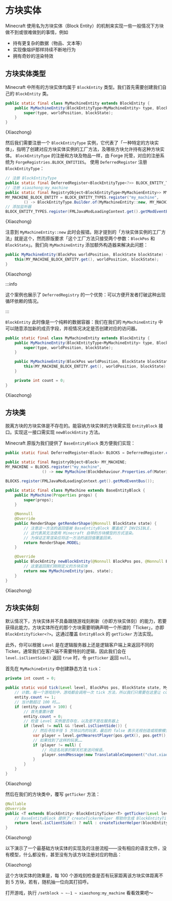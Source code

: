 # 方块实体

<!-- markdownlint-disable MD033 -->


Minecraft 使用名为方块实体（Block Entity）的机制来实现一些一般情况下方块做不到或很难做到的事情，例如

- 持有更复杂的数据（物品、文本等）
- 实现像熔炉那样持续不断地行为
- 拥有奇妙的渲染特效

## 方块实体类型

Minecraft 中所有的方块实体均属于 `BlockEntity` 类型。我们首先需要创建我们自己的 `BlockEntity` 类。

<Tabs>
<TabItem value="core" label="核心代码">

```java title="src/main/java/org/teacon/xiaozhong/Xiaozhong.java"
public static final class MyMachineEntity extends BlockEntity {
    public MyMachineEntity(BlockEntityType<MyMachineEntity> type, BlockPos worldPosition, BlockState blockState) {
        super(type, worldPosition, blockState);
    }
}
```

</TabItem>
<TabItem value="full" label="完整代码">
    <CodeBlock language="java" metastring="{67-70,90}" showLineNumbers
               title="src/main/java/org/teacon/xiaozhong/Xiaozhong.java">{Xiaozhong}</CodeBlock>
</TabItem>
</Tabs>

然后我们需要注册一个 `BlockEntityType` 实例，它代表了「一种特定的方块实体」，指明了创建对应方块实体实例的工厂方法，及哪些方块允许持有这种方块实体。
`BlockEntityType` 的注册和方块及物品一样，由 Forge 托管，对应的注册系统为 `ForgeRegistries.BLOCK_ENTITIES`。
使用 `DeferredRegister` 注册 `BlockEntityType`：

<Tabs>
<TabItem value="core" label="核心代码">

```java title="src/main/java/org/teacon/xiaozhong/Xiaozhong.java"
// 注册 BlockEntityType
public static final DeferredRegister<BlockEntityType<?>> BLOCK_ENTITY_TYPES = DeferredRegister.create(ForgeRegistries.BLOCK_ENTITIES, "xiaozhong");
// 注册 xiaozhong:my_machine
public static final RegistryObject<BlockEntityType<MyMachienEntity>> MY_MACHINE_BLOCK_ENTITY;
MY_MACHINE_BLOCK_ENTITY = BLOCK_ENTITY_TYPES.register("my_machine",
        () -> BlockEntityType.Builder.of(MyMachineEntity::new, MY_MACHINE.get()).build(DSL.remainderType()));
// 添加监听器
BLOCK_ENTITY_TYPES.register(FMLJavaModLoadingContext.get().getModEventBus());
```

</TabItem>
<TabItem value="full" label="完整代码">
    <CodeBlock language="java" metastring="{28,31,36-37,42}" showLineNumbers
               title="src/main/java/org/teacon/xiaozhong/Xiaozhong.java">{Xiaozhong}</CodeBlock>
</TabItem>
</Tabs>

注意到 `MyMachineEntity::new` 此时会报错。刚才提到的「方块实体实例的工厂方法」就是这个，然而原版要求「这个工厂方法只接受两个参数：`BlockPos` 和 `BlockState`」。我们向 `MyMachineEntity` 添加额外构造器来解决此问题：

<Tabs>
<TabItem value="core" label="核心代码">

```java title="src/main/java/org/teacon/xiaozhong/Xiaozhong.java"
public MyMachineEntity(BlockPos worldPosition, BlockState blockState) {
    this(MY_MACHINE_BLOCK_ENTITY.get(), worldPosition, blockState);
}
```

</TabItem>
<TabItem value="full" label="完整代码">
    <CodeBlock language="java" metastring="{72-74}" showLineNumbers
               title="src/main/java/org/teacon/xiaozhong/Xiaozhong.java">{Xiaozhong}</CodeBlock>
</TabItem>
</Tabs>

:::info

这个案例也展示了 `DeferredRegistry` 的一个优势：可以方便开发者打破这种出现循环依赖的情况。

:::

`BlockEntity` 此时像是一个纯粹的数据容器：我们在我们的 `MyMachineEntity` 中可以随意添加新的成员字段，并视情况决定是否创建对应的访问器。

<Tabs>
<TabItem value="core" label="核心代码">

```java title="src/main/java/org/teacon/xiaozhong/Xiaozhong.java"
public static final class MyMachineEntity extends BlockEntity {
    public MyMachineEntity(BlockEntityType<MyMachineEntity> type, BlockPos worldPosition, BlockState blockState) {
        super(type, worldPosition, blockState);
    }

    public MyMachineEntity(BlockPos worldPosition, BlockState blockState) {
        this(MY_MACHINE_BLOCK_ENTITY.get(), worldPosition, blockState);
    }

    private int count = 0;
}
```

</TabItem>
<TabItem value="full" label="完整代码">
    <CodeBlock language="java" metastring="{67-76,90}" showLineNumbers
               title="src/main/java/org/teacon/xiaozhong/Xiaozhong.java">{Xiaozhong}</CodeBlock>
</TabItem>
</Tabs>

## 方块类

脱离方块的方块实体是不存在的。能容纳方块实体的方块需实现 `EntityBlock` 接口。实现这一接口需实现 `newBlockEntity` 方法。

Minecraft 原版为我们提供了 `BaseEntityBlock` 类方便我们实现：

<Tabs>
<TabItem value="core" label="核心代码">

```java title="src/main/java/org/teacon/xiaozhong/Xiaozhong.java"
public static final DeferredRegister<Block> BLOCKS = DeferredRegister.create(ForgeRegistries.BLOCKS, "xiaozhong");

public static final RegistryObject<Block> MY_MACHINE;
MY_MACHINE = BLOCKS.register("my_machine",
                () -> new MyMachine(BlockBehaviour.Properties.of(Material.METAL)));

BLOCKS.register(FMLJavaModLoadingContext.get().getModEventBus());

public static final class MyMachine extends BaseEntityBlock {
    public MyMachine(Properties props) {
        super(props);
    }

    @Nonnull
    @Override
    public RenderShape getRenderShape(@Nonnull BlockState state) {
        // 注意这一方法的返回值被 BaseEntityBlock 覆盖成了 INVISIBLE，
        // 这代表其无法使用 Minecraft 自带的方块模型的方式渲染。
        // 为保证正常渲染应将这一方法的返回值覆盖回来。
        return RenderShape.MODEL;
    }

    @Override
    public BlockEntity newBlockEntity(@Nonnull BlockPos pos, @Nonnull BlockState state) {
        // 这里返回我们刚刚定义的方块实体
        return new MyMachineEntity(pos, state);
    }
}
```

</TabItem>
<TabItem value="full" label="完整代码">
    <CodeBlock language="java" metastring="{27,30,34-35,41,45-59,65}" showLineNumbers
               title="src/main/java/org/teacon/xiaozhong/Xiaozhong.java">{Xiaozhong}</CodeBlock>
</TabItem>
</Tabs>

## 方块实体刻

默认情况下，方块实体并不具备跟随游戏刻刷新（亦即方块实体刻）的能力，若要获得此能力，方块实体所在的那个方块需要明确声明一个所谓的「Ticker」，亦即 `BlockEntityTicker<?>`。这通过覆盖 `EntityBlock` 的 `getTicker` 方法实现。

此外，你可以根据 `Level` 是在逻辑服务器上还是逻辑客户端上来返回不同的 Ticker。通常我们在客户端不需要特别的逻辑，因此我们会在 `level.isClientSide()` 返回 `true` 时，令 `getTicker` 返回 `null`。

首先在 `MyMachineEntity` 中创建静态方法 `tick`：

<Tabs>
<TabItem value="core" label="核心代码">

```java title="src/main/java/org/teacon/xiaozhong/Xiaozhong.java"
private int count = 0;

public static void tick(Level level, BlockPos pos, BlockState state, MyMachineEntity entity) {
    // 计数。每一个游戏刻中，游戏都会调用一次 tick 方法，所以我们只需要在这里让 count 自增 1 即可。
    entity.count += 1;
    // 当计数超过 100 时……
    if (entity.count > 100) {
        // 首先重置计数
        entity.count = 0;
        // 检查 Level 实例是否存在，以及是不是在服务器上
        if (level != null && !level.isClientSide()) {
            // 然后寻找半径 5 方块以内的玩家，最后的 false 表示无视创造或观察模式的玩家
            var player = level.getNearestPlayer(pos.getX(), pos.getY(), pos.getZ(), 5.0, false);
            // 如果找到了这样的玩家……
            if (player != null) {
                // 向这名玩家的聊天栏发送问候语。
                player.sendMessage(new TranslatableComponent("chat.xiaozhong.welcome"), Util.NIL_UUID);
            }
        }
    }
}
```

</TabItem>
<TabItem value="full" label="完整代码">
    <CodeBlock language="java" metastring="{76-89}" showLineNumbers
               title="src/main/java/org/teacon/xiaozhong/Xiaozhong.java">{Xiaozhong}</CodeBlock>
</TabItem>
</Tabs>

然后在我们的方块类中，覆写 `getTicker` 方法：

<Tabs>
<TabItem value="core" label="核心代码">

```java title="src/main/java/org/teacon/xiaozhong/Xiaozhong.java"
@Nullable
@Override
public <T extends BlockEntity> BlockEntityTicker<T> getTicker(Level level, BlockState state, BlockEntityType<T> blockEntityType) {
    // BaseEntityBlock 提供了 createTickerHelper 帮助你生成 BlockEntityTicker 的实例，这里直接调用并传入 tick 方法引用即可。
    return level.isClientSide() ? null : createTickerHelper(blockEntityType, MY_MACHINE_BLOCK_ENTITY.get(), MyMachineEntity::tick);
}
```

</TabItem>
<TabItem value="full" label="完整代码">
    <CodeBlock language="java" metastring="{61-64}" showLineNumbers
               title="src/main/java/org/teacon/xiaozhong/Xiaozhong.java">{Xiaozhong}</CodeBlock>
</TabItem>
</Tabs>

以下演示了一个最基础方块实体的实现及的注册流程——没有相应的语言文件，没有模型，什么都没有，甚至没有为该方块注册对应的物品：

<CodeBlock language="java" showLineNumbers
           title="src/main/java/org/teacon/xiaozhong/Xiaozhong.java">{Xiaozhong}</CodeBlock>

这个方块实体的效果是，每 100 个游戏刻检查是否有玩家距离该方块实体距离不到 5 方块，若有，随机抽一位向其打招呼。

打开游戏，执行 `/setblock ~ ~-1 ~ xiaozhong:my_machine` 看看效果吧～
